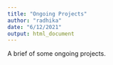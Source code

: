 ---
title: "Ongoing Projects"
author: "radhika"
date: "6/12/2021"
output: html_document
---

A brief of some ongoing projects.
